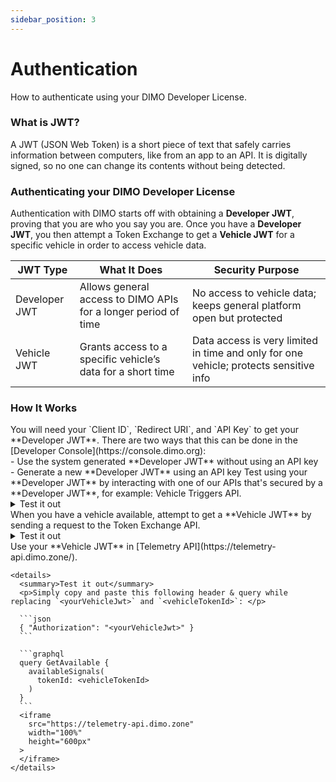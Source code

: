 ```yaml
---
sidebar_position: 3
---
```



# Authentication
How to authenticate using your DIMO Developer License.

### What is JWT?
A JWT (JSON Web Token) is a short piece of text that safely carries information between computers, like from an app to an API.
It is digitally signed, so no one can change its contents without being detected.

### Authenticating your DIMO Developer License
Authentication with DIMO starts off with obtaining a **Developer JWT**, proving that you are who you say you are. 
Once you have a **Developer JWT**, you then attempt a Token Exchange to get a **Vehicle JWT** for a specific vehicle in order to access vehicle data.

| JWT Type               | What It Does                                                   | Security Purpose                                                                  |
|------------------------|----------------------------------------------------------------|-----------------------------------------------------------------------------------|
| Developer JWT          | Allows general access to DIMO APIs for a longer period of time | No access to vehicle data; keeps general platform open but protected              |
| Vehicle JWT            | Grants access to a specific vehicle’s data for a short time    | Data access is very limited in time and only for one vehicle; protects sensitive info |

### How It Works

<Stepper>
  <Step title="Prerequisites">
    You will need your `Client ID`, `Redirect URI`, and `API Key` to get your **Developer JWT**.
  </Step>
  <Step title="Getting Your Developer JWT">
    There are two ways that this can be done in the [Developer Console](https://console.dimo.org): <br />
      - Use the system generated **Developer JWT** without using an API key <br />
      - Generate a new **Developer JWT** using an API key
  </Step>
  <Step title="Using Your Developer JWT">
    Test using your **Developer JWT** by interacting with one of our APIs that's secured by a **Developer JWT**, 
    for example: Vehicle Triggers API.
    <details>
      <summary>Test it out</summary>
      <ApiTester 
        defaultUrl="https://vehicle-triggers-api.dimo.zone"
        method="GET"
        title="Test Using Your Developer JWT"
      />
    </details>
  </Step>
  <Step title="Fetching a Vehicle JWT">
    When you have a vehicle available, attempt to get a **Vehicle JWT** by sending a request to the Token Exchange API.
    <details>
      <summary>Test it out</summary>
      <ApiTester
        title="Exchange Developer JWT for a Vehicle JWT"
        method="POST"
        defaultUrl="https://token-exchange-api.dimo.zone/v1/tokens/exchange"
        requestBody={`{ "nftContractAddress": "0xbA5738a18d83D41847dfFbDC6101d37C69c9B0cF" }`}
        userInputs={[
          {
            key: 'tokenId',
            label: 'Vehicle Token ID',
            type: 'number'
          },
          {
            key: 'privileges',
            label: 'Permissions Requested',
            type: 'array',
            options: [
              { label: 'All-time, non-location data', value: 1 },
              { label: 'Commands', value: 2 },
              { label: 'Current location', value: 3 },
              { label: 'All-time location', value: 4 },
              { label: 'View VIN credentials', value: 5 },
              { label: 'Live data streams', value: 6 },
              { label: 'Raw data', value: 7 },
              { label: 'Approximate location', value: 8 },
            ],
            helpText: 'Select one or more by clicking while holding down Command (⌘ on a Mac) or Ctrl (PC)',
          }
        ]}
      />
    </details>
  </Step>
  <Step title="Using a Vehicle JWT">
    Use your **Vehicle JWT** in [Telemetry API](https://telemetry-api.dimo.zone/). 

    <details>
      <summary>Test it out</summary>
      <p>Simply copy and paste this following header & query while replacing `<yourVehicleJwt>` and `<vehicleTokenId>`: </p>
    
      ```json
      { "Authorization": "<yourVehicleJwt>" }
      ```

      ```graphql
      query GetAvailable {
        availableSignals(
          tokenId: <vehicleTokenId>
        )
      }
      ```
      <iframe 
        src="https://telemetry-api.dimo.zone"
        width="100%"
        height="600px"
      >
      </iframe>
    </details>
  </Step>

</Stepper>
